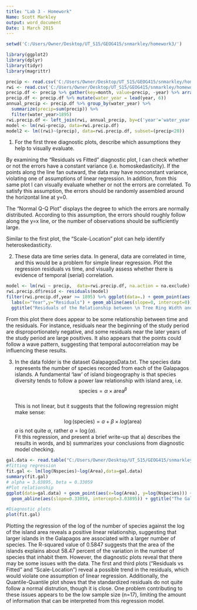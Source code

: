 ```yaml
---
title: "Lab 3 - Homework"
Name: Scott Markley
output: word_document
Date: 1 March 2015
---
```


```r
setwd('C:/Users/Owner/Desktop/UT_S15/GEOG415/snmarkley/homework3/')
```


```r
library(ggplot2)
library(dplyr)
library(tidyr)
library(magrittr)
```

```r
precip <- read.csv('C:/Users/Owner/Desktop/UT_S15/GEOG415/snmarkley/homework2/data/precip.csv')
rwi <- read.csv('C:/Users/Owner/Desktop/UT_S15/GEOG415/snmarkley/homework2/data/rwi.csv')
precip.df <- precip %>% gather(key=month, value=precip, -year) %>% arrange(year, month)
precip.df <- precip.df %>% mutate(water_year = lead(year, 6))
annual_precip <- precip.df %>% group_by(water_year) %>% 
  summarize(precip=sum(precip)) %>%
  filter(water_year>1895)
rwi.precip.df <- left_join(rwi, annual_precip, by=c('year'='water_year'))
model <- lm(rwi~precip, data=rwi.precip.df)
model2 <- lm((rwi)~(precip), data=rwi.precip.df, subset=(precip<20))
```

1. For the first three diagnostic plots, describe which assumptions they help to visually evaluate.

By examining the "Residuals vs Fitted" diagnostic plot, I can check whether or not the errors have a constant variance (i.e. homoskedasticity). If the points along the line fan outward, the data may have nonconstant variance, violating one of assumptions of linear regression. In addition, from this same plot I can visually evaluate whether or not the errors are correlated. To satisfy this assumption, the errors should be randomly assembled around the horizontal line at y=0. 

The "Normal Q-Q Plot" displays the degree to which the errors are normally distributed. According to this assumption, the errors should roughly follow along the y=x line, or the number of observations should be sufficiently large.

Similar to the first plot, the "Scale-Location" plot can help identify heteroskedasticity.

2. These data are time series data.  In general, data are correlated in time, and this would be a problem for simple linear regression.  Plot the regression residuals vs time, and visually assess whether there is evidence of temporal (serial) correlation.

```r
model <- lm(rwi ~ precip,  data=rwi.precip.df, na.action = na.exclude)
rwi.precip.df$resid <- residuals(model)
filter(rwi.precip.df,year >= 1895) %>% ggplot(data=.) + geom_point(aes(x=year, y=resid)) + 
  labs(x="Year",y="Residuals") + geom_abline(aes(slope=0, intercept=0)) + 
  ggtitle("Residuals of the Relationship between \n Tree Ring Width and Precipitation through Time")

```

From this plot there does appear to be some relationship between time and the residuals. For instance, residuals near the beginning of the study period are disproportionately negative, and some residuals near the later years of the study period are large positives. It also appears that the points could follow a wave pattern, suggesting that temporal autocorrelation may be influencing these results.

3. In the data folder is the dataset GalapagosData.txt.  The species data represents the number of species recorded from each of the Galapagos islands. A fundamental 'law' of island biogeography is that species diversity tends to follow a power law relationship with island area, i.e. $$\mbox{species} = \alpha\times{\mbox{area}^\beta}$$  
This is not linear, but it suggests that the following regression might make sense: 
$$\log(\mbox{species}) = a + \beta \times log(\mbox{area})$$
$a$ is not quite $\alpha$, rather $a=\log(\alpha)$.  
Fit this regression, and present a brief write-up that a) describes the results in words, and b) summarizes your conclusions from diagnostic model checking.

```r
gal.data <- read.table("C:/Users/Owner/Desktop/UT_S15/GEOG415/snmarkley/homework3/data/GalapagosData.txt", header=TRUE, quote="\"")
#fitting regression
fit.gal <- lm(log(Nspecies)~log(Area),data=gal.data)
summary(fit.gal)
# alpha = 3.03895, beta = 0.33059
#Plot relationship
ggplot(data=gal.data) + geom_point(aes(x=log(Area), y=log(Nspecies))) + 
  geom_abline(aes(slope=0.33059, intercept=3.03895)) + ggtitle("The Galapagos: \n Number of Species vs. Island Area") + labs(x="log(Island Area)", y="log(Number of Species)")

#Diagnostic plots
plot(fit.gal)
```

Plotting the regression of the log of the number of species against the log of the island area reveals a positive linear relationship, suggesting that larger islands in the Galapagos are associated with a larger number of species. The R-squared value of 0.5847 suggests that the area of the islands explains about 58.47 percent of the variation in the number of species that inhabit them. However, the diagnostic plots reveal that there may be some issues with the data. The first and third plots ("Residuals vs Fitted" and "Scale-Location") reveal a possible trend in the residuals, which would violate one assumption of linear regression. Additionally, the Quantile-Quantile plot shows that the standardized residuals do not quite follow a normal distrution, though it is close. One problem contributing to these issues appears to be the low sample size (n=17), limiting the amount of information that can be interpreted from this regression model.
